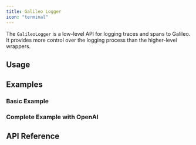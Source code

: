 ```yaml
---
title: Galileo Logger
icon: "terminal"
---
```



The `GalileoLogger` is a low-level API for logging traces and spans to Galileo. It provides more control over the logging process than the higher-level wrappers.

## Usage

<CodeGroup>
<SnippetGalileoLoggerBasic />
</CodeGroup>

## Examples

### Basic Example

<CodeGroup>
<SnippetGalileoLoggerExample />
</CodeGroup>

### Complete Example with OpenAI

<CodeGroup>
<SnippetGalileoLoggerOpenAI />
</CodeGroup>

## API Reference

<CodeGroup>
<SnippetGalileoLoggerApi />
</CodeGroup>
